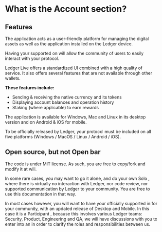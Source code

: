 
# What is the Account section?

## Features

The <Glossary word="Ledger Live"></Glossary> application acts as a user-friendly platform for managing the digital assets as well as the application installed on the Ledger device.

Having your <Glossary word="blockchain"></Glossary> supported on <Glossary word="Ledger Live"></Glossary> will allow the community of users to easily interact with your protocol.

Ledger Live offers a standardized UI combined with a high quality of service. It also offers several features that are not available through other wallets.

**These features include:**
- Sending & receiving the <Glossary word="Blockchain"></Glossary> native currency and its tokens
- Displaying account balances and operation history
- Staking <Glossary word="cryptocurrency"></Glossary> (where applicable) to earn rewards

The <Glossary word="Ledger Live"></Glossary> application is available for Windows, Mac and Linux in its desktop version and on Android & iOS for mobile.

To be officially released by Ledger, your protocol must be included on all five platforms <Glossary word="Ledger Live"></Glossary> (Windows / MacOS / Linux / Android / iOS).


## Open source, but not Open bar

The <Glossary word="Ledger Live"></Glossary> code is <Glossary word="Open source"></Glossary> under MIT license. As such, you are free to copy/fork and modify it at will.

In some rare cases, you may want to go it alone, and do your own Solo <Glossary word="Integration"></Glossary>, where there is virtually no interaction with Ledger, nor code review, nor supported communication by Ledger to your <Glossary word="blockchain"></Glossary> community. You are free to use this documentation in that way.

In most cases however, you will want to have your <Glossary word="blockchain"></Glossary> officially supported in <Glossary word="Ledger Live"></Glossary> for your community, with an updated release of <Glossary word="Ledger Live"></Glossary> Desktop and Mobile. In this case it is a Participant <Glossary word="Integration"></Glossary>, because this involves various Ledger teams: Security, Product, Engineering and QA, we will have discussions with you to enter into an <Glossary word="Agreement Framework"></Glossary> in order to clarify the roles and responsibilities between us.
